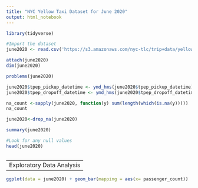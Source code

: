 ```yaml
---
title: "NYC Yellow Taxi Dataset for June 2020"
output: html_notebook
---
```

```r
library(tidyverse)
```

```r
#Import the dataset
june2020 <- read.csv('https://s3.amazonaws.com/nyc-tlc/trip+data/yellow_tripdata_2020-06.csv')
```
```r
attach(june2020)
dim(june2020)
```
```r
problems(june2020)
```
```r
june2020$tpep_pickup_datetime <- ymd_hms(june2020$tpep_pickup_datetime)
june2020$tpep_dropoff_datetime <- ymd_hms(june2020$tpep_dropoff_datetime)
```

```r
na_count <-sapply(june2020, function(y) sum(length(which(is.na(y)))))
na_count
```
```r
june2020<-drop_na(june2020)
```


```r
summary(june2020)
```
```r
#Look for any null values
head(june2020)
```
```r

```

---
Exploratory Data Analysis
---

```r
ggplot(data = june2020) + geom_bar(mapping = aes(x= passenger_count))
```

